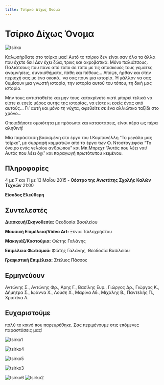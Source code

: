 ```yaml
---
title: Τσίρκο Δίχως Όνομα
---
```


# Τσίρκο Δίχως Όνομα

![tsirko](https://github.com/theatrikiopa/theatrikiopa.eu/assets/16403754/787ad35a-d110-41b1-b396-38d495171aee)

Καλωσήρθατε στο τσίρκο μας! Αυτό το τσίρκο δεν είναι σαν όλα τα άλλα που έχετε δει! Δεν έχει ζώα, τρικς και ακροβατικά. Μόνο παλιάτσους. Παλιάτσους που πάνε από τόπο σε τόπο με τις αποσκευές τους γεμάτες αναμνήσεις, συναισθήματα, πάθη και πόθους… Απόψε, ήρθαν και στην περιοχή σας με ένα σκοπό.. να σας πουν μια ιστορία. Ή μάλλον να σας θυμίσουν μια γνωστή ιστορία, την ιστορία αυτού του τόπου, τη δική μας ιστορία.

Μην τους αντισταθείτε και μην τους κατακρίνετε γιατί μπορεί τελικά να είστε κι εσείς μέρος αυτής της ιστορίας, να είστε κι εσείς ένας από αυτούς… Γι’ αυτή και μόνο τη νύχτα, αφεθείτε σε ένα αλλιώτικο ταξίδι στο χρόνο…

Οποιαδήποτε ομοιότητα με πρόσωπα και καταστάσεις, είναι πέρα ως πέρα αληθινή!

Mία παράσταση βασισμένη στο έργο του Ι.Καμπανέλλη “Το μεγάλο μας τσίρκο”, με συρραφή κομματιών από τα έργα των Φ. Ντοστογιέφσκι “Το όνειρο ενός γελοίου ανθρώπου” και Μπ.Μπρεχτ “Αυτός που λέει ναι/Αυτός που λέει όχι” και παραγωγή πρωτότυπου κειμένου.

## Πληροφορίες
4 με 7 και 11 με 13 Μαΐου 2015 - **Θέατρο της Ανωτάτης Σχολής Καλών Τεχνών** 21:00

**Είσοδος Ελεύθερη**

## Συντελεστές
**Διασκευή/Σκηνοθεσία:** Θεοδοσία Βασιλείου

**Μουσική Επιμέλεια/Video Art:** Ξένια Τσιλοχρήστου

**Μακιγιάζ/Κοστούμια:** Φώτης Γαλάνης

**Επιμέλεια Φωτισμού:** Φώτης Γαλάνης, Θεοδοσία Βασιλείου

**Γραφιστική Επιμέλεια:** Στέλιος Πάσσος

## Ερμηνεύουν
Αντώνης Σ., Αντώνης Φρ., Άρης Γ., Βασίλης Ευρ., Γιώργος Δρ., Γιώργος Κ., Δήμητρα Σ., Ιωάννα Χ., Λούση Χ., Μαρίνα Αδ., Μιχάλης Β., Παντελής Π., Χριστίνα Λ.

## Ευχαριστούμε 
πολύ το κοινό που παρευρέθηκε. Σας περιμένουμε στις επόμενες παραστάσεις μας!

<ResponsiveYouTube videoId="LPE4pWQFrmo"/>

![tsirko1](https://github.com/theatrikiopa/theatrikiopa.eu/assets/16403754/86122200-1ee6-4b8a-85c4-65c44ebb242c)

![tsirko4](https://github.com/theatrikiopa/theatrikiopa.eu/assets/16403754/c7dbc1b5-8471-41b4-b87f-6723a211f063)

![tsirko5](https://github.com/theatrikiopa/theatrikiopa.eu/assets/16403754/5592cc0d-2ee2-40d0-bf8a-fa29932b3408)

![tsirko3](https://github.com/theatrikiopa/theatrikiopa.eu/assets/16403754/928d81b3-1a82-4e7b-8ea4-2402bbbeb3f5)

![tsirko6](https://github.com/theatrikiopa/theatrikiopa.eu/assets/16403754/8c0d9a07-c09a-4e39-b8cd-01b02a369ae7)
![tsirko2](https://github.com/theatrikiopa/theatrikiopa.eu/assets/16403754/01665db6-7d0d-4978-9b55-756645b6dbce)

